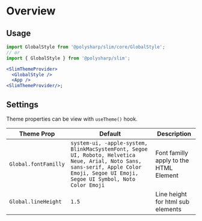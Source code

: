 
<Meta title="Global/Global Style" component={GlobalStyle} />

# Overview

## Usage

```jsx
import GlobalStyle from '@polysharp/slim/core/GlobalStyle';
// or
import { GlobalStyle } from '@polysharp/slim';

<SlimThemeProvider>
  <GlobalStyle />
  <App />
<SlimThemeProvider/>;
```

## Settings

Theme properties can be view with `useTheme()` hook.

| Theme Prop           | Default                                                                                                                                                                              | Description                            |
| -------------------- | ------------------------------------------------------------------------------------------------------------------------------------------------------------------------------------ | -------------------------------------- |
| `Global.fontFamilly` | `system-ui, -apple-system, BlinkMacSystemFont, Segoe UI, Roboto, Helvetica Neue, Arial, Noto Sans, sans-serif, Apple Color Emoji, Segoe UI Emoji, Segoe UI Symbol, Noto Color Emoji` | Font familly apply to the HTML Element |
| `Global.lineHeight`  | `1.5`                                                                                                                                                                                | Line height for html sub elements      |
